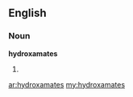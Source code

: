==English==

===Noun===
'''hydroxamates'''

# {{plural of|hydroxamate}}

[[ar:hydroxamates]]
[[my:hydroxamates]]